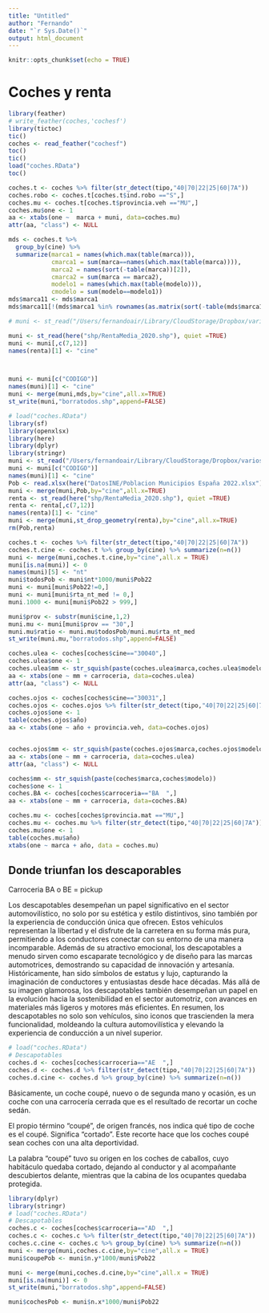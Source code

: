 ```yaml
---
title: "Untitled"
author: "Fernando"
date: "`r Sys.Date()`"
output: html_document
---
```


```r
knitr::opts_chunk$set(echo = TRUE)
```

# Coches y renta
```r
library(feather)
# write_feather(coches,'cochesf')
library(tictoc)
tic()
coches <- read_feather("cochesf")
toc()
tic()
load("coches.RData")
toc()

coches.t <- coches %>% filter(str_detect(tipo,"40|70|22|25|60|7A"))
coches.robo <- coches.t[coches.t$ind.robo =="S",]
coches.mu <- coches.t[coches.t$provincia.veh =="MU",]
coches.mu$one <- 1
aa <- xtabs(one ~  marca + muni, data=coches.mu)
attr(aa, "class") <- NULL
```

```r
mds <- coches.t %>%
  group_by(cine) %>%
  summarize(marca1 = names(which.max(table(marca))),
            cmarca1 = sum(marca==names(which.max(table(marca)))),
            marca2 = names(sort(-table(marca))[2]),
            cmarca2 = sum(marca == marca2),
            modelo1 = names(which.max(table(modelo))),
            cmodelo = sum(modelo==modelo1))
mds$marca11 <- mds$marca1
mds$marca11[!(mds$marca1 %in% rownames(as.matrix(sort(-table(mds$marca1))[1:20])))] <- "OTRA"

# muni <- st_read("/Users/fernandoair/Library/CloudStorage/Dropbox/varios/TesisPedro/Shapefile/Municipios_ETRS89_30N/Municipios_ETRS89_30N.shp",quiet=TRUE)

muni <- st_read(here("shp/RentaMedia_2020.shp"), quiet =TRUE)
muni <- muni[,c(7,12)]
names(renta)[1] <- "cine"



muni <- muni[c("CODIGO")]
names(muni)[1] <- "cine" 
muni <- merge(muni,mds,by="cine",all.x=TRUE)
st_write(muni,"borratodos.shp",append=FALSE)
```


```r
# load("coches.RData")
library(sf)
library(openxlsx)
library(here)
library(dplyr)
library(stringr)
muni <- st_read("/Users/fernandoair/Library/CloudStorage/Dropbox/varios/TesisPedro/Shapefile/Municipios_ETRS89_30N/Municipios_ETRS89_30N.shp",quiet=TRUE)
muni <- muni[c("CODIGO")]
names(muni)[1] <- "cine" 
Pob <- read.xlsx(here("DatosINE/Poblacion Municipios España 2022.xlsx"))
muni <- merge(muni,Pob,by="cine",all.x=TRUE)
renta <- st_read(here("shp/RentaMedia_2020.shp"), quiet =TRUE)
renta <- renta[,c(7,12)]
names(renta)[1] <- "cine"
muni <- merge(muni,st_drop_geometry(renta),by="cine",all.x=TRUE)
rm(Pob,renta)
```

```r
coches.t <- coches %>% filter(str_detect(tipo,"40|70|22|25|60|7A"))
coches.t.cine <- coches.t %>% group_by(cine) %>% summarize(n=n())
muni <- merge(muni,coches.t.cine,by="cine",all.x = TRUE)
muni[is.na(muni)] <- 0
names(muni)[5] <- "nt"
muni$todosPob <- muni$nt*1000/muni$Pob22
muni <- muni[muni$Pob22!=0,]
muni <- muni[muni$rta_nt_med != 0,]
muni.1000 <- muni[muni$Pob22 > 999,]
```

```r
muni$prov <- substr(muni$cine,1,2)
muni.mu <- muni[muni$prov == "30",]
muni.mu$ratio <- muni.mu$todosPob/muni.mu$rta_nt_med
st_write(muni.mu,"borratodos.shp",append=FALSE)

```


```r
coches.ulea <- coches[coches$cine=="30040",]
coches.ulea$one <- 1
coches.ulea$mm <- str_squish(paste(coches.ulea$marca,coches.ulea$modelo))
aa <- xtabs(one ~ mm + carroceria, data=coches.ulea)
attr(aa, "class") <- NULL
```

```r
coches.ojos <- coches[coches$cine=="30031",]
coches.ojos <- coches.ojos %>% filter(str_detect(tipo,"40|70|22|25|60|7A"))
coches.ojos$one <- 1
table(coches.ojos$año)
aa <- xtabs(one ~ año + provincia.veh, data=coches.ojos)


coches.ojos$mm <- str_squish(paste(coches.ojos$marca,coches.ojos$modelo))
aa <- xtabs(one ~ mm + carroceria, data=coches.ulea)
attr(aa, "class") <- NULL
```

```r
coches$mm <- str_squish(paste(coches$marca,coches$modelo))
coches$one <- 1
coches.BA <- coches[coches$carroceria=="BA  ",]
aa <- xtabs(one ~ mm + carroceria, data=coches.BA)
```

```r
coches.mu <- coches[coches$provincia.mat =="MU",]
coches.mu <- coches.mu %>% filter(str_detect(tipo,"40|70|22|25|60|7A"))
coches.mu$one <- 1
table(coches.mu$año)
xtabs(one ~ marca + año, data = coches.mu)

```


## Donde triunfan los descaporables

Carroceria BA o BE = pickup

Los descapotables desempeñan un papel significativo en el sector automovilístico, no solo por su estética y estilo distintivos, sino también por la experiencia de conducción única que ofrecen. Estos vehículos representan la libertad y el disfrute de la carretera en su forma más pura, permitiendo a los conductores conectar con su entorno de una manera incomparable. Además de su atractivo emocional, los descapotables a menudo sirven como escaparate tecnológico y de diseño para las marcas automotrices, demostrando su capacidad de innovación y artesanía. Históricamente, han sido símbolos de estatus y lujo, capturando la imaginación de conductores y entusiastas desde hace décadas. Más allá de su imagen glamorosa, los descapotables también desempeñan un papel en la evolución hacia la sostenibilidad en el sector automotriz, con avances en materiales más ligeros y motores más eficientes. En resumen, los descapotables no solo son vehículos, sino iconos que trascienden la mera funcionalidad, moldeando la cultura automovilística y elevando la experiencia de conducción a un nivel superior.

```r

# load("coches.RData")
# Descapotables
coches.d <- coches[coches$carroceria=="AE  ",]
coches.d <- coches.d %>% filter(str_detect(tipo,"40|70|22|25|60|7A"))
coches.d.cine <- coches.d %>% group_by(cine) %>% summarize(n=n())
```

Básicamente, un coche coupé, nuevo o de segunda mano y ocasión, es un coche con una carrocería cerrada que es el resultado de recortar un coche sedán. 

El propio término “coupé”, de origen francés, nos indica qué tipo de coche es el coupé. Significa “cortado”. Este recorte hace que los coches coupé sean coches con una alta deportividad. 

La palabra “coupé” tuvo su origen en los coches de caballos, cuyo habitáculo quedaba cortado, dejando al conductor y al acompañante descubiertos delante, mientras que la cabina de los ocupantes quedaba protegida.






```r
library(dplyr)
library(stringr)
# load("coches.RData")
# Descapotables
coches.c <- coches[coches$carroceria=="AD  ",]
coches.c <- coches.c %>% filter(str_detect(tipo,"40|70|22|25|60|7A"))
coches.c.cine <- coches.c %>% group_by(cine) %>% summarize(n=n())
muni <- merge(muni,coches.c.cine,by="cine",all.x = TRUE)
muni$coupePob <- muni$n.y*1000/muni$Pob22

```



```r

muni <- merge(muni,coches.d.cine,by="cine",all.x = TRUE)
muni[is.na(muni)] <- 0
st_write(muni,"borratodos.shp",append=FALSE)
```

```r

muni$cochesPob <- muni$n.x*1000/muni$Pob22
```

```r

```

